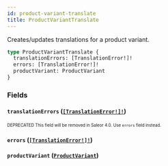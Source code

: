 ```yaml
---
id: product-variant-translate
title: ProductVariantTranslate
---
```


Creates/updates translations for a product variant.

```graphql
type ProductVariantTranslate {
  translationErrors: [TranslationError!]!
  errors: [TranslationError!]!
  productVariant: ProductVariant
}
```

### Fields

#### `translationErrors` ([`[TranslationError!]!`](/developer/api-reference/objects/translation-error.mdx))

<sub><sup><span className="deprecatedTag">DEPRECATED</span> This field will be removed in Saleor 4.0. Use `errors` field instead.</sup></sub>

#### `errors` ([`[TranslationError!]!`](/developer/api-reference/objects/translation-error.mdx))

#### `productVariant` ([`ProductVariant`](/developer/api-reference/objects/product-variant.mdx))
